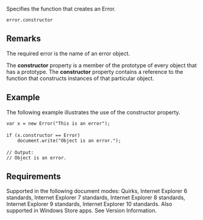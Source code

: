 Specifies the function that creates an Error.

 error.constructor

==Remarks==
The required error is the name of an error object.

The '''constructor''' property is a member of the prototype of every object that has a prototype. The '''constructor''' property contains a reference to the function that constructs instances of that particular object.


==Example==
The following example illustrates the use of the constructor property.

 var x = new Error("This is an error");
 
 if (x.constructor == Error)
     document.write("Object is an error.");
 
 // Output:
 // Object is an error.

==Requirements==
Supported in the following document modes: Quirks, Internet Explorer 6 standards, Internet Explorer 7 standards, Internet Explorer 8 standards, Internet Explorer 9 standards, Internet Explorer 10 standards. Also supported in Windows Store apps. See Version Information.

